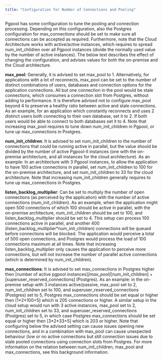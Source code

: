 ```yaml
---
title: "Configuration for Number of Connections and Pooling"
---
```


<div id="appendix_b" class="registered_link"></div>


Pgpool has some configuration to tune the pooling and connection processing. Depending on this configuration, also the Postgres configuration for max\_connections should be set to make sure all connections can be accepted as required. Furthermore, note that the Cloud Architecture works with active/active instances, which requires to spread num\_init\_children over all Pgpool instances (divide the normally used value by the number of active instances). The below text describes the effect of changing the configuration, and advises values for both the on-premise and the Cloud architecture.

**max\_pool**: Generally, it is advised to set max\_pool to 1. Alternatively, for applications with a lot of reconnects, max\_pool can be set to the number of distinct combinations of users, databases and connection options for the application connections. All but one connection in the pool would be stale connections, which consumes a connection slot from Postgres, without adding to performance. It is therefore advised not to configure max\_pool beyond 4 to preserve a healthy ratio between active and stale connections. As an example, for an application which constantly reconnects and uses 2 distinct users both connecting to their own database, set it to 2. If both users would be able to connect to both databases set it to 4. Note that increasing max\_pool requires to tune down num\_init\_children in Pgpool, or tune up max\_connections in Postgres.

**num\_init\_children**: It is advised to set num\_init\_children to the number of connections that could be running active in parallel, but the value should be divided by the number of active Pgpool-II instances (one with the on-premise architecture, and all instances for the cloud architecture). As an example: In an architecture with 3 Pgpool instances, to allow the application to have 100 active connections in parallel, set num\_init\_children to 100 for the on-premise architecture, and set num\_init\_children to 33 for the cloud architecture. Note that increasing num\_init\_children generally requires to tune up max\_connections in Postgres.

**listen\_backlog\_multiplier**: Can be set to multiply the number of open connections (as perceived by the application) with the number of active connections (num\_init\_children). As an example, when the application might open 500 connections of which 100 should be active in parallel, with the on-premise architecture, num\_init\_children should be set to 100, and listen\_backlog\_multiplier should be set to 4. This setup can process 100 connections active in parallel, and another 400 (listen\_backlog\_multiplier\*num\_init\_children) connections will be queued before connections will be blocked. The application would perceive a total of 500 open connections, and Postgres would process the load of 100 connections maximum at all times. Note that increasing listen\_backlog\_multiplier only causes the application to perceive more connections, but will not increase the number of parallel active connections (which is determined by num\_init\_children).

**max\_connections**: It is advised to set max\_connections in Postgres higher then \[number of active pgpool instances\]*\[max\_pool\]*\[num\_init\_children\] + \[superuser\_reserved\_connections\] (Postgres). As an example: in the on-premise setup with 3 instances active/passive, max\_pool set to 2, num\_init\_children set to 100, and superuser\_reserved\_connections (Postgres) set to 5, Postgres max\_connections should be set equal or higher then \[1\*2\*100+5\] which is 205 connections or higher. A similar setup in the cloud setup would run with 3 active instances, max\_pool set to 2, num\_init\_children set to 33, and superuser\_reserved\_connections (Postgres) set to 5, in which case Postgres max\_connections should be set equal or higher then \[3\*2\*33+5\] which is 203 or higher. Note that configuring below the advised setting can cause issues opening new connections, and in a combination with max\_pool can cause unexpected behaviour (low or no active connections but still connection issues due to stale pooled connections using connection slots from Postgres. For more information on the relation between num\_init\_children, max\_pool and max\_connections, see this background information.
